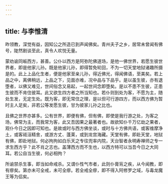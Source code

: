 ```yaml
---
---
---
```

title: 与李惟清
---

昨领教，深觉有益，因知公之所造已到声闻佛矣。青州夫子之乡，居常未曾闻有佛号，陡然剧谈至此，真令人欢悦无量。

蒙劝谕同皈西方，甚善。公仆以西方是阿弥陀佛道场，是他一佛世界，若愿生彼世界者，即是他家儿孙。既是他家儿孙，即得暂免轮回，不为一切天堂地狱诸趣所摄是的。此上上品化生者，便是他家至亲儿孙，得近佛光，得闻佛语，至美矣。若上品之中，离佛稍远，上品之下，见面亦难，况中品与下品乎。是以虽生彼，亦有退堕者，以佛又难见，世间俗念又易起，一起世间念即堕矣。是以不患不生彼，正患生彼而不肯住彼耳。此又欲生四方者之所当知也。若仆则到处为客，不愿为主，随处生发，无定生处。既为客，即无常住之理，是以但可行游四方，而以西方佛为暂时主人足矣，非若公等发愿生彼，甘为彼家儿孙之比也。

且佛之世界亦甚多。公有世界，即便有佛，但有佛，即使是我行游之处，为客之场，佛常为主，而我常为客，此又吾因果之最著者也。故欲知仆千万亿劫之果者，观仆今日之因即可知也。是故或时与西方佛坐谈，或时与十方佛共语，或客维摩净土，或客祗洹精舍，或游方丈、蓬莱，或到龙宫海藏。天堂有佛，即赴天堂，地狱有佛，即赴地狱。何必拘拘如白乐天之专往兜率内院，天台智者永明寿禅师之专一求生西方乎？此不肖之志也。盖薄西方而不生也，以西方特可以当吾今日之大同耳。若公自当生彼，何必相拘？

所谕禁杀生事，即当如命戒杀。又谓仆性气市者，此则仆膏肓之疾，从今闻教，即有瘳矣。第亦未可全戒，未可全瘳。若全戒全瘳，即不得入阿修罗之域，与毒龙魔王等为侣矣。